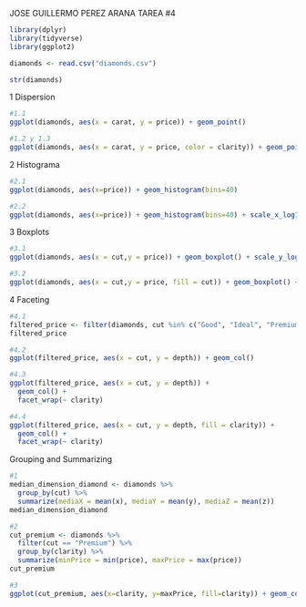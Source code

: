 JOSE GUILLERMO PEREZ ARANA
TAREA #4

```r
library(dplyr)
library(tidyverse)
library(ggplot2)

diamonds <- read.csv("diamonds.csv")

str(diamonds)

```

1 Dispersion

```r
#1.1
ggplot(diamonds, aes(x = carat, y = price)) + geom_point()

#1.2 y 1.3
ggplot(diamonds, aes(x = carat, y = price, color = clarity)) + geom_point()

```

2 Histograma

```r
#2.1
ggplot(diamonds, aes(x=price)) + geom_histogram(bins=40)

#2.2
ggplot(diamonds, aes(x=price)) + geom_histogram(bins=40) + scale_x_log10()
```

3 Boxplots

```r
#3.1
ggplot(diamonds, aes(x = cut,y = price)) + geom_boxplot() + scale_y_log10()

#3.2
ggplot(diamonds, aes(x = cut,y = price, fill = cut)) + geom_boxplot() + scale_y_log10()
```

4 Faceting

```r
#4.1
filtered_price <- filter(diamonds, cut %in% c("Good", "Ideal", "Premium"), price > 1000)
filtered_price

#4.2
ggplot(filtered_price, aes(x = cut, y = depth)) + geom_col()

#4.3
ggplot(filtered_price, aes(x = cut, y = depth)) + 
  geom_col() +
  facet_wrap(~ clarity)

#4.4
ggplot(filtered_price, aes(x = cut, y = depth, fill = clarity)) + 
  geom_col() +
  facet_wrap(~ clarity)
```

Grouping and Summarizing

```r
#1
median_dimension_diamond <- diamonds %>%
  group_by(cut) %>%
  summarize(mediaX = mean(x), mediaY = mean(y), mediaZ = mean(z))
median_dimension_diamond
```

```r
#2
cut_premium <- diamonds %>%
  filter(cut == "Premium") %>%
  group_by(clarity) %>%
  summarize(minPrice = min(price), maxPrice = max(price))
cut_premium

```

```r
#3
ggplot(cut_premium, aes(x=clarity, y=maxPrice, fill=clarity)) + geom_col()

```


